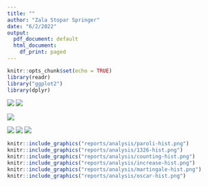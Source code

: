 ```yaml
---
title: ""
author: "Zala Stopar Springer"
date: "6/2/2022"
output:
  pdf_document: default
  html_document:
    df_print: paged
---
```


```r
knitr::opts_chunk$set(echo = TRUE)
library(readr)
library("ggplot2")
library(dplyr)
```


![](reports/analysis/average-balance.png) 
![](reports/analysis/avg_balance-end.png)


![](reports/analysis/average-bet.png)


![](reports/analysis/prob_data.png)
![](reports/analysis/soft_data.png)
![](reports/analysis/split_data.png)




\newpage


```r

knitr::include_graphics("reports/analysis/paroli-hist.png")
knitr::include_graphics("reports/analysis/1326-hist.png")
knitr::include_graphics("reports/analysis/counting-hist.png")
knitr::include_graphics("reports/analysis/increase-hist.png")
knitr::include_graphics("reports/analysis/martingale-hist.png")
knitr::include_graphics("reports/analysis/oscar-hist.png")

```